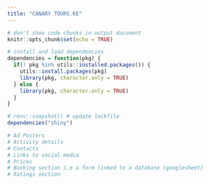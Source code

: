 ```yaml
---
title: "CANARY TOURS.KE"
---
```


```r
# don't show code chunks in output document 
knitr::opts_chunk$set(echo = TRUE)

# install and load dependencies
dependencies = function(pkg) {
  if(! pkg %in% utils::installed.packages()) {
    utils::install.packages(pkg)
    library(pkg, character.only = TRUE)
  } else {
    library(pkg, character.only = TRUE)
  }
}

# renv::snapshot() # update lockfile
dependencies("shiny")
```

```r
# Ad Posters
# Activity details
# Contacts
# Links to social media
# Prices
# Booking section i.e a form linked to a database (googlesheet)
# Ratings section 
```
